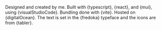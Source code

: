 

Designed and created by me. Built with {typescript}, {react}, and {mui}, using {visualStudioCode}. Bundling done with {vite}. Hosted on {digitalOcean}. The text is set in the {fredoka} typeface and the icons are from {tabler}.
